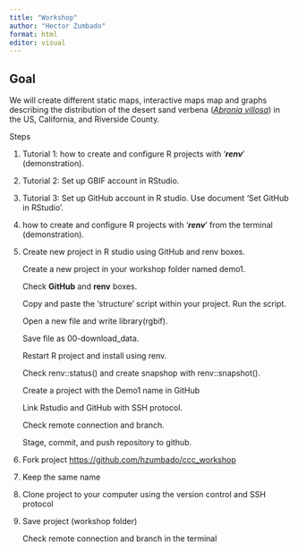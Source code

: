 ```yaml
---
title: "Workshop"
author: "Hector Zumbado"
format: html
editor: visual
---
```


## Goal

We will create different static maps, interactive maps map and graphs describing the distribution of the desert sand verbena ([*Abronia villosa*](https://www.calflora.org/app/taxon?crn=21)) in the US, California, and Riverside County.

Steps

1.  Tutorial 1: how to create and configure R projects with '***renv***' (demonstration).

2.  Tutorial 2: Set up GBIF account in RStudio.

3.  Tutorial 3: Set up GitHub account in R studio. Use document 'Set GitHub in RStudio'.

4.  how to create and configure R projects with '***renv***' from the terminal (demonstration).

5.  Create new project in R studio using GitHub and renv boxes.

    Create a new project in your workshop folder named demo1.

    Check **GitHub** and **renv** boxes.

    Copy and paste the 'structure' script within your project. Run the script.

    Open a new file and write library(rgbif).

    Save file as 00-download_data.

    Restart R project and install using renv.

    Check renv::status() and create snapshop with renv::snapshot().

    Create a project with the Demo1 name in GitHub

    Link Rstudio and GitHub with SSH protocol.

    Check remote connection and branch.

    Stage, commit, and push repository to github.

6.  Fork project <https://github.com/hzumbado/ccc_workshop>

7.  Keep the same name

8.  Clone project to your computer using the version control and SSH protocol

9.  Save project (workshop folder)

    Check remote connection and branch in the terminal
